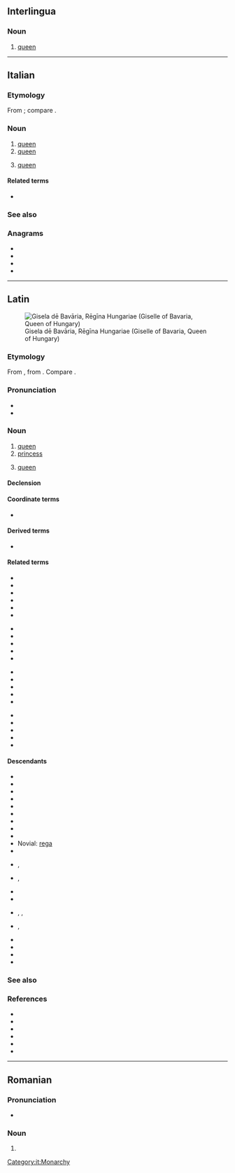 {{also|Regina|regină|reġina|Regína|Regīna}}
==Interlingua==

===Noun===
{{ia-noun}}

# [[queen]]

----

==Italian==
{{wikipedia|lang=it}}

===Etymology===
From {{inh|it|la|rēgīna}}; compare {{cog|es|reina}}.

===Noun===
{{it-noun|f|m=re}}

# [[queen]] {{gloss|monarch}}
# [[queen]] {{gloss|male homosexual}}
# {{lb|it|chess|cards}} [[queen]]

====Related terms====
* {{l|it|reginetta}}

===See also===
{{table:chess pieces/it}}
{{table:playing cards/it}}

===Anagrams===
* {{l|it|argine}}
* {{l|it|gerani}}
* {{l|it|ignare}}
* {{l|it|regnai}}

[[Category:it:Monarchy]]

----

==Latin==
[[Image:Giselle of Bavaria.jpg|thumb|Gisela dē Bavāria, Rēgīna Hungariae (Giselle of Bavaria, Queen of Hungary)]]

===Etymology===
From {{inh|la|itc-pro|*rēginā}}, from {{der|la|ine-pro|*h₃rḗǵnih₂||queen}}. Compare {{etyl|sa|en}} {{m|sa|राज्ञी|tr=rā́jñī||queen, princess}}.

===Pronunciation===
* {{la-IPA|rēgīna|eccl=yes}}
* {{audio|la-cls-regina.ogg|Audio (Classical)|lang=la}}

===Noun===
{{la-noun|rēgīna<1>}}

# [[queen]]
# [[princess]]
# {{lb|la|Later Latin|chess}} [[queen]]

====Declension====
{{la-ndecl|rēgīna<1>}}

====Coordinate terms====
* {{l|la|rēx}}

====Derived terms====
* {{l|la|rēgīnula}}

====Related terms====
{{top4}}
* {{l|la|rēgālēs}}
* {{l|la|rēgālia}}
* {{l|la|rēgālis}}
* {{l|la|rēgāliter}}
* {{l|la|regibilis}}
* {{l|la|rēgificē}}
{{mid4}}
* {{l|la|rēgificus}}
* {{l|la|regifugium}}
* {{l|la|rēgillus}}
* {{l|la|regimen}}
* {{l|la|regimentum}}
{{mid4}}
* {{l|la|rēgia}}
* {{l|la|rēgius}}
* {{l|la|regnātor}}
* {{l|la|regnātrix}}
* {{l|la|regnicola}}
{{mid4}}
* {{l|la|regnō}}
* {{l|la|rēgnum}}
* {{l|la|regō}}
* {{l|la|regulus}}
* {{l|la|rēx}}
{{bottom}}

====Descendants====
{{top2}}
* {{desc|ast|reina}}
* {{desc|eu|erregina}}
* {{desc|ca|reina}}
* {{desc|eo|reĝino}}
* {{desc|fr|reine}}
* {{desc|fur|reìne}}
* {{desc|gl|raíña}}
* {{desc|it|regina}}
* {{desc|nap|riggina}}
* Novial: [[rega#Novial|rega]]
* {{desc|oc|reina}}
{{mid2}}
* {{desc|fro|reïne}}, {{l|fro|royne}}
* {{desc|roa-opt|reỹa}}, {{l|roa-opt|raỹa}}
* {{desc|pt|rainha}}
* {{desc|ro|regină}}
* {{desc|rm|regina}}, {{l|rm|rigegna}}, {{l|rm|raïna}}
* {{desc|sc|reina}}, {{l|sc|arreina}}
* {{desc|scn|riggina}}
* {{desc|es|reina}}
* {{desc|vec|rexina}}
* {{desc|wa|royinne}}
{{bottom}}

===See also===
{{table:chess pieces/la}}

===References===
* {{R:L&S}}
* {{R:Elementary Lewis}}
* {{R:du Cange}}
* {{R:Gaffiot}}
* {{R:Smith's Geography}}
* {{R:Stillwell}}

----

==Romanian==

===Pronunciation===
* {{IPA|[reˈd͡ʒi.na]|lang=ro}}

===Noun===
{{head|ro|noun form|g=f}}

# {{noun form of|ro|regină||def|nom//acc|s}}